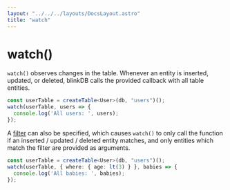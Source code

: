 ```yaml
---
layout: "../../../layouts/DocsLayout.astro"
title: "watch"
---
```


# watch()

`watch()` observes changes in the table.
Whenever an entity is inserted, updated, or deleted, blinkDB calls the provided callback
with all table entities.

```ts
const userTable = createTable<User>(db, "users")();
watch(userTable, users => {
  console.log('All users: ', users);
});
```

A [filter](/docs/filters) can also be specified, which causes `watch()` to only call the function
if an inserted / updated / deleted entity matches, and only entities which match the filter
are provided as arguments.

```ts
const userTable = createTable<User>(db, "users")();
watch(userTable, { where: { age: lt(3) } }, babies => {
  console.log('All babies: ', babies);
});
```